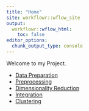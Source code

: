 ```yaml
---
title: "Home"
site: workflowr::wflow_site
output:
  workflowr::wflow_html:
    toc: false
editor_options:
  chunk_output_type: console
---
```


Welcome to my Project.


- [Data Preparation](00_DataPreparation.html)
- [Preprocessing](01_Preprocessing.html)
- [Dimensionality Reduction](02_DimensionalityReduction.html)
- [Integration](03_Integration_Batchelor.html)
- [Clustering](04_Clustering.html)

